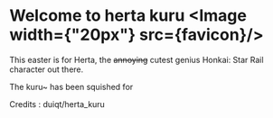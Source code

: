 
# Welcome to herta kuru <Image width={"20px"} src={favicon}/>

This easter is for Herta, the ~~annoying~~ cutest genius Honkai: Star Rail character out there.

The kuru~ has been squished for <Count/>

<Sqwish/>

Credits : <ExtLink href="https://github.com/duiqt/herta_kuru">
    <HStack>
        <FaGitHub/>
        <Text>
            duiqt/herta_kuru
        </Text>
    </HStack>
</ExtLink>